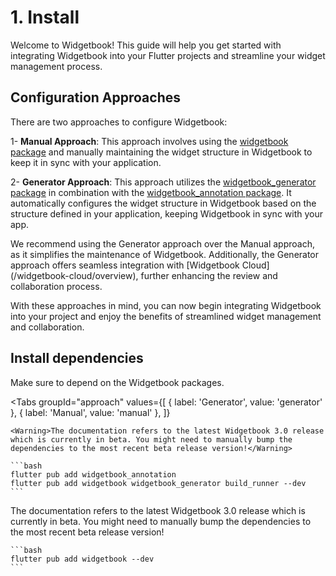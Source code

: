 # 1. Install

Welcome to Widgetbook! This guide will help you get started with integrating Widgetbook into your Flutter projects and streamline your widget management process.

## Configuration Approaches

There are two approaches to configure Widgetbook:

1- **Manual Approach**: This approach involves using the [widgetbook package](https://pub.dev/packages/widgetbook) and manually maintaining the widget structure in Widgetbook to keep it in sync with your application.

2- **Generator Approach**: This approach utilizes the [widgetbook_generator package](https://pub.dev/packages/widgetbook_generator) in combination with the [widgetbook_annotation package](https://pub.dev/packages/widgetbook_annotation). It automatically configures the widget structure in Widgetbook based on the structure defined in your application, keeping Widgetbook in sync with your app.

<Info>
  We recommend using the Generator approach over the Manual approach, as it simplifies the
  maintenance of Widgetbook. Additionally, the Generator approach offers seamless integration with
  [Widgetbook Cloud](/widgetbook-cloud/overview), further enhancing the review and collaboration
  process.
</Info>

With these approaches in mind, you can now begin integrating Widgetbook into your project and enjoy the benefits of streamlined widget management and collaboration.

## Install dependencies

Make sure to depend on the Widgetbook packages.

<Tabs
  groupId="approach"
  values={[
    { label: 'Generator', value: 'generator' },
    { label: 'Manual', value: 'manual' },
  ]}
>
  <TabItem value="generator">

    <Warning>The documentation refers to the latest Widgetbook 3.0 release which is currently in beta. You might need to manually bump the dependencies to the most recent beta release version!</Warning>

    ```bash
    flutter pub add widgetbook_annotation
    flutter pub add widgetbook widgetbook_generator build_runner --dev
    ```

  </TabItem>
  <TabItem value="manual">
    <Warning>The documentation refers to the latest Widgetbook 3.0 release which is currently in beta. You might need to manually bump the dependencies to the most recent beta release version!</Warning>

    ```bash
    flutter pub add widgetbook --dev
    ```

  </TabItem>
</Tabs>
